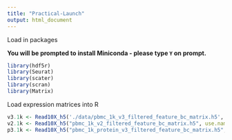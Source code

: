 ```yaml
---
title: "Practical-Launch"
output: html_document
---
```


Load in packages

**You will be prompted to install Miniconda - please type `Y` on prompt.**

```r
library(hdf5r)
library(Seurat)
library(scater)
library(scran)
library(Matrix)
```

Load expression matrices into R

```r
v3.1k <- Read10X_h5('./data/pbmc_1k_v3_filtered_feature_bc_matrix.h5', use.names = T)
v2.1k <- Read10X_h5("pbmc_1k_v2_filtered_feature_bc_matrix.h5", use.names = T)
p3.1k <- Read10X_h5("pbmc_1k_protein_v3_filtered_feature_bc_matrix.h5", use.names = T)
```


